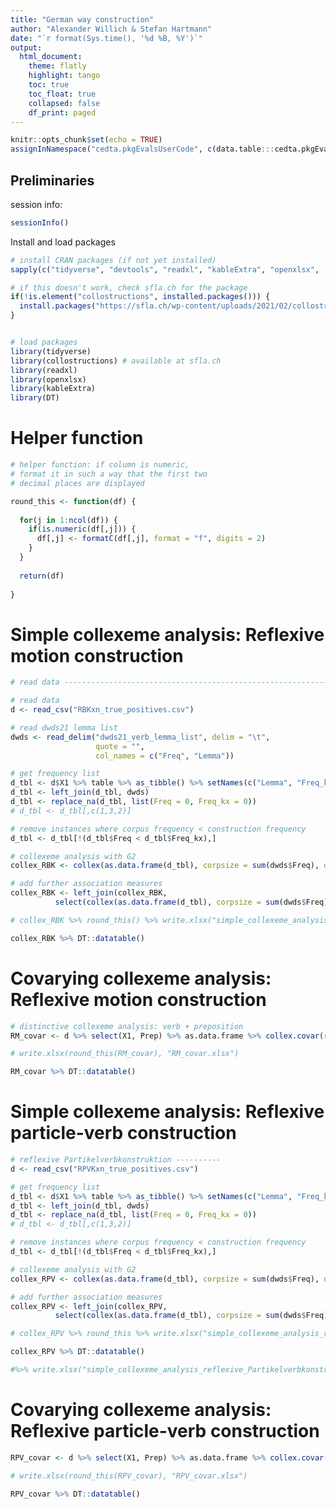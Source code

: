 ```yaml
---
title: "German way construction"
author: "Alexander Willich & Stefan Hartmann"
date: "`r format(Sys.time(), '%d %B, %Y')`"
output: 
  html_document:
    theme: flatly
    highlight: tango
    toc: true
    toc_float: true
    collapsed: false
    df_print: paged
---
```



```r
knitr::opts_chunk$set(echo = TRUE)
assignInNamespace("cedta.pkgEvalsUserCode", c(data.table:::cedta.pkgEvalsUserCode,"rtvs"), "data.table")
```

## Preliminaries

session info:

```r
sessionInfo()
```

Install and load packages

```r
# install CRAN packages (if not yet installed)
sapply(c("tidyverse", "devtools", "readxl", "kableExtra", "openxlsx",  "DT"), function(x) if(!is.element(x, installed.packages())) install.packages(x, dependencies = T, repos = "http://cran.us.r-project.org"))

# if this doesn't work, check sfla.ch for the package
if(!is.element("collostructions", installed.packages())) {
  install.packages("https://sfla.ch/wp-content/uploads/2021/02/collostructions_0.2.0.tar.gz", repos = NULL)
}


# load packages
library(tidyverse)
library(collostructions) # available at sfla.ch
library(readxl)
library(openxlsx)
library(kableExtra)
library(DT)
```

# Helper function

```r

# helper function: if column is numeric,
# format it in such a way that the first two
# decimal places are displayed

round_this <- function(df) {
  
  for(j in 1:ncol(df)) {
    if(is.numeric(df[,j])) {
      df[,j] <- formatC(df[,j], format = "f", digits = 2)
    }
  }
  
  return(df)
  
}

```

# Simple collexeme analysis: Reflexive motion construction

```r


# read data ---------------------------------------------------------------

# read data
d <- read_csv("RBKxn_true_positives.csv")

# read dwds21 lemma list
dwds <- read_delim("dwds21_verb_lemma_list", delim = "\t", 
                   quote = "",
                   col_names = c("Freq", "Lemma"))

# get frequency list
d_tbl <- d$X1 %>% table %>% as_tibble() %>% setNames(c("Lemma", "Freq_kx")) %>% arrange(desc(Freq_kx))
d_tbl <- left_join(d_tbl, dwds)
d_tbl <- replace_na(d_tbl, list(Freq = 0, Freq_kx = 0))
# d_tbl <- d_tbl[,c(1,3,2)]

# remove instances where corpus frequency < construction frequency
d_tbl <- d_tbl[!(d_tbl$Freq < d_tbl$Freq_kx),]

# collexeme analysis with G2
collex_RBK <- collex(as.data.frame(d_tbl), corpsize = sum(dwds$Freq), delta.p = T) 

# add further association measures
collex_RBK <- left_join(collex_RBK,
          select(collex(as.data.frame(d_tbl), corpsize = sum(dwds$Freq), am = "odds"), COLLEX, COLL.STR.ODDS)) 

# collex_RBK %>% round_this() %>% write.xlsx("simple_collexeme_analysis_reflexive_Bewegungskonstruktion.xlsx")

collex_RBK %>% DT::datatable()
```

# Covarying collexeme analysis: Reflexive motion construction

```r

# distinctive collexeme analysis: verb + preposition
RM_covar <- d %>% select(X1, Prep) %>% as.data.frame %>% collex.covar(raw = TRUE)

# write.xlsx(round_this(RM_covar), "RM_covar.xlsx")

RM_covar %>% DT::datatable()

```

# Simple collexeme analysis: Reflexive particle-verb construction

```r

# reflexive Partikelverbkonstruktion ----------
d <- read_csv("RPVKxn_true_positives.csv")

# get frequency list
d_tbl <- d$X1 %>% table %>% as_tibble() %>% setNames(c("Lemma", "Freq_kx")) %>% arrange(desc(Freq_kx))
d_tbl <- left_join(d_tbl, dwds)
d_tbl <- replace_na(d_tbl, list(Freq = 0, Freq_kx = 0))
# d_tbl <- d_tbl[,c(1,3,2)]

# remove instances where corpus frequency < construction frequency
d_tbl <- d_tbl[!(d_tbl$Freq < d_tbl$Freq_kx),]

# collexeme analysis with G2
collex_RPV <- collex(as.data.frame(d_tbl), corpsize = sum(dwds$Freq), delta.p = T) 

# add further association measures
collex_RPV <- left_join(collex_RPV,
          select(collex(as.data.frame(d_tbl), corpsize = sum(dwds$Freq), am = "odds"), COLLEX, COLL.STR.ODDS))

# collex_RPV %>% round_this %>% write.xlsx("simple_collexeme_analysis_reflexive_Partikelverbkonstruktion.xlsx")

collex_RPV %>% DT::datatable()

#%>% write.xlsx("simple_collexeme_analysis_reflexive_Partikelverbkonstruktion.xlsx")


```

# Covarying collexeme analysis: Reflexive particle-verb construction

```r

RPV_covar <- d %>% select(X1, Prep) %>% as.data.frame %>% collex.covar() 

# write.xlsx(round_this(RPV_covar), "RPV_covar.xlsx")

RPV_covar %>% DT::datatable()

```

